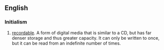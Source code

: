 {{also|DVD+R}}
==English==

===Initialism===
{{rfc-header|Initialism}}
{{head|en|initialism}}

# {{w|Digital Versatile Disc}} [[recordable]]. A form of digital media that is similar to a CD, but has far denser storage and thus greater capacity. It can only be written to once, but it can be read from an indefinite number of times.